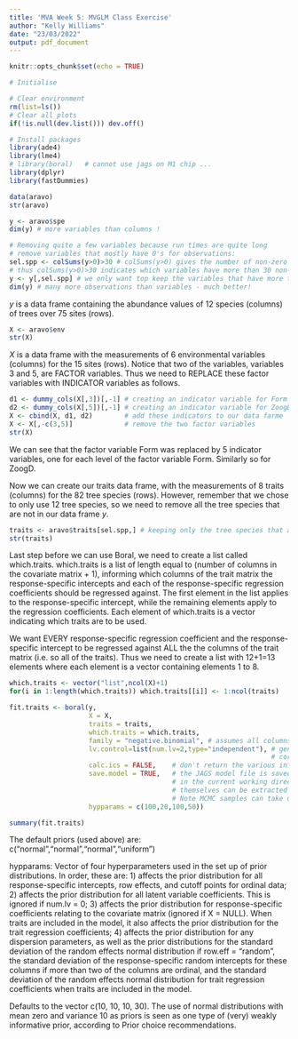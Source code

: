 ```yaml
---
title: 'MVA Week 5: MVGLM Class Exercise'
author: "Kelly Williams"
date: "23/03/2022"
output: pdf_document
---
```


```r
knitr::opts_chunk$set(echo = TRUE)
```





```r
# Initialise

# Clear environment
rm(list=ls())
# Clear all plots
if(!is.null(dev.list())) dev.off()

# Install packages
library(ade4)
library(lme4)
# library(boral)   # cannot use jags on M1 chip ...
library(dplyr)
library(fastDummies)
```


```r

data(aravo)
str(aravo)

```

```r
y <- aravo$spe
dim(y) # more variables than columns !
```

```r
# Removing quite a few variables because run times are quite long
# remove variables that mostly have 0's for observations:
sel.spp <- colSums(y>0)>30 # colSums(y>0) gives the number of non-zero observations for each variable
# thus colSums(y>0)>30 indicates which variables have more than 30 non-zero observations 
y <- y[,sel.spp] # we only want top keep the variables that have more than 30 non-zero observations 
dim(y) # many more observations than variables - much better!

```

$y$ is a data frame containing the abundance values of 12 species (columns) of trees over 75 sites (rows). 

```r
X <- aravo$env
str(X)
```

$X$ is a data frame with the measurements of 6 environmental variables (columns) for the 15 sites (rows). Notice that two of the variables, variables 3 and 5, are FACTOR variables. Thus we need to REPLACE these factor variables with INDICATOR variables as follows. 


```r

d1 <- dummy_cols(X[,3])[,-1] # creating an indicator variable for Form
d2 <- dummy_cols(X[,5])[,-1] # creating an indicator variable for ZoogD (Zoogenic disturbance)
X <- cbind(X, d1, d2)        # add these indicators to our data farme
X <- X[,-c(3,5)]             # remove the two factor variables
str(X)

```
 We can see that the factor variable Form was replaced by 5 indicator variables, one for each level of the factor variable Form. Similarly so for ZoogD. 
 
Now we can create our traits data frame, with the measurements of 8 traits (columns) for the 82 tree species (rows). However, remember that we chose to only use 12 tree species, so we need to remove all the tree species that are not in our data frame $y$.

```r

traits <- aravo$traits[sel.spp,] # keeping only the tree species that are contained in y
str(traits)

```

Last step before we can use Boral, we need to create a list called which.traits. which.traits is a list of length equal to (number of columns in the covariate matrix + 1), informing which columns of the trait matrix the response-specific intercepts and each of the response-specific regression coefficients should be regressed against. The first element in the list applies to the response-specific intercept, while the remaining elements apply to the regression coefficients. Each element of which.traits is a vector indicating which traits are to be used. 

We want EVERY response-specific regression coefficient and the response-specific intercept to be regressed against ALL the the columns of the trait matrix (i.e. so all of the traits). Thus we need to create a list with 12+1=13 elements where each element is a vector containing elements 1 to 8. 

```r

which.traits <- vector("list",ncol(X)+1)
for(i in 1:length(which.traits)) which.traits[[i]] <- 1:ncol(traits)

```

```r

fit.traits <- boral(y, 
                    X = X, 
                    traits = traits, 
                    which.traits = which.traits, 
                    family = "negative.binomial", # assumes all columns of the response matrix come from this distribution
                    lv.control=list(num.lv=2,type="independent"), # generate 2 latent variables with independent
                                                                  # correlation structures across sites
                    calc.ics = FALSE,    # don't return the various information criteria values
                    save.model = TRUE,   # the JAGS model file is saved as a text file (with name given by model.name) 
                                         # in the current working directory as well as the MCMC samples, which 
                                         # themselves can be extracted using the get.mcmcsamples function
                                         # Note MCMC samples can take up a lot of memory!
                    hypparams = c(100,20,100,50))

summary(fit.traits)

```

The default priors (used above) are:
c("normal","normal","normal","uniform")

hypparams: Vector of four hyperparameters used in the set up of prior distributions. In order, these are: 1) affects the prior distribution for all response-specific intercepts, row effects, and cutoff points for ordinal data; 2) affects the prior distribution for all latent variable coefficients. This is ignored if num.lv = 0; 3) affects the prior distribution for response-specific coefficients relating to the covariate matrix (ignored if X = NULL). When traits are included in the model, it also affects the prior distribution for the trait regression coefficients; 4) affects the prior distribution for any dispersion parameters, as well as the prior distributions for the standard deviation of the random effects normal distribution if row.eff = "random", the standard deviation of the response-specific random intercepts for these columns if more than two of the columns are ordinal, and the standard deviation of the random effects normal distribution for trait regression coefficients when traits are included in the model.

Defaults to the vector c(10, 10, 10, 30). The use of normal distributions with mean zero and variance 10 as priors is seen as one type of (very) weakly informative prior, according to Prior choice recommendations.


